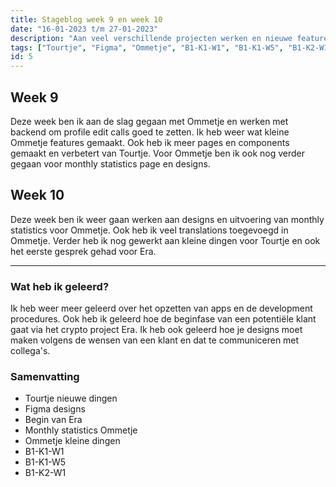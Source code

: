 ```yaml
---
title: Stageblog week 9 en week 10
date: "16-01-2023 t/m 27-01-2023"
description: "Aan veel verschillende projecten werken en nieuwe features bouwen."
tags: ["Tourtje", "Figma", "Ommetje", "B1-K1-W1", "B1-K1-W5", "B1-K2-W1"]
id: 5
---
```


## Week 9

Deze week ben ik aan de slag gegaan met Ommetje en werken met backend om profile edit calls goed te zetten. Ik heb weer wat kleine Ommetje features gemaakt. Ook heb ik meer pages en components gemaakt en verbetert van Tourtje. Voor Ommetje ben ik ook nog verder gegaan voor monthly statistics page en designs.

## Week 10

Deze week ben ik weer gaan werken aan designs en uitvoering van monthly statistics voor Ommetje. Ook heb ik veel translations toegevoegd in Ommetje. Verder heb ik nog gewerkt aan kleine dingen voor Tourtje en ook het eerste gesprek gehad voor Era.

---

### Wat heb ik geleerd?

Ik heb weer meer geleerd over het opzetten van apps en de development procedures. Ook heb ik geleerd hoe de beginfase van een potentiële klant gaat via het crypto project Era. Ik heb ook geleerd hoe je designs moet maken volgens de wensen van een klant en dat te communiceren met collega's.

### Samenvatting

- Tourtje nieuwe dingen
- Figma designs
- Begin van Era
- Monthly statistics Ommetje
- Ommetje kleine dingen
- B1-K1-W1
- B1-K1-W5
- B1-K2-W1

